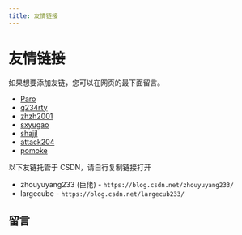```yaml
---
title: 友情链接
---
```


# 友情链接


<Metadata author="swwind" time="2023-3-4" outdate={false} />

如果想要添加友链，您可以在网页的最下面留言。

- [Paro](https://paro.one/)
- [q234rty](https://q234rty.top/)
- [zhzh2001](https://zhzh2001.bitbucket.io/)
- [sxyugao](https://sxyugao.top/)
- [shajjl](https://shajjl.github.io/)
- [attack204](https://blog.attack204.com/)
- [pomoke](https://typeof.pw/)

以下友链托管于 CSDN，请自行复制链接打开

- zhouyuyang233 (巨佬) - `https://blog.csdn.net/zhouyuyang233/`
- largecube - `https://blog.csdn.net/largecub233/`

## 留言

<Comments path="friends" />
